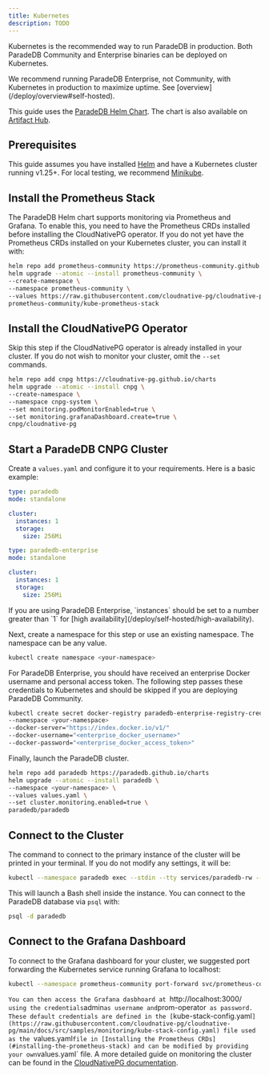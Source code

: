 ```yaml
---
title: Kubernetes
description: TODO
---
```


Kubernetes is the recommended way to run ParadeDB in production. Both ParadeDB Community and Enterprise binaries
can be deployed on Kubernetes.

<Note>
  We recommend running ParadeDB Enterprise, not Community, with Kubernetes in
  production to maximize uptime. See [overview](/deploy/overview#self-hosted).
</Note>

This guide uses the [ParadeDB Helm Chart](https://github.com/paradedb/charts). The chart is also available on [Artifact Hub](https://artifacthub.io/packages/helm/paradedb/paradedb).

## Prerequisites

This guide assumes you have installed [Helm](https://helm.sh/docs/intro/install/) and have a Kubernetes cluster running v1.25+.
For local testing, we recommend [Minikube](https://minikube.sigs.k8s.io/docs/start/).

## Install the Prometheus Stack

The ParadeDB Helm chart supports monitoring via Prometheus and Grafana. To enable this, you need to have the Prometheus CRDs installed before installing the CloudNativePG operator. If you do not yet have the Prometheus CRDs installed on your Kubernetes cluster, you can install it with:

```bash
helm repo add prometheus-community https://prometheus-community.github.io/helm-charts
helm upgrade --atomic --install prometheus-community \
--create-namespace \
--namespace prometheus-community \
--values https://raw.githubusercontent.com/cloudnative-pg/cloudnative-pg/main/docs/src/samples/monitoring/kube-stack-config.yaml \
prometheus-community/kube-prometheus-stack
```

## Install the CloudNativePG Operator

Skip this step if the CloudNativePG operator is already installed in your cluster. If you do not wish to monitor your cluster, omit the `--set` commands.

```bash
helm repo add cnpg https://cloudnative-pg.github.io/charts
helm upgrade --atomic --install cnpg \
--create-namespace \
--namespace cnpg-system \
--set monitoring.podMonitorEnabled=true \
--set monitoring.grafanaDashboard.create=true \
cnpg/cloudnative-pg
```

## Start a ParadeDB CNPG Cluster

Create a `values.yaml` and configure it to your requirements. Here is a basic example:

<CodeGroup>

```yaml ParadeDB Community
type: paradedb
mode: standalone

cluster:
  instances: 1
  storage:
    size: 256Mi
```

```yaml ParadeDB Enterprise
type: paradedb-enterprise
mode: standalone

cluster:
  instances: 1
  storage:
    size: 256Mi
```

</CodeGroup>

<Note>
  If you are using ParadeDB Enterprise, `instances` should be set to a number
  greater than `1` for [high
  availability](/deploy/self-hosted/high-availability).
</Note>

Next, create a namespace for this step or use an existing namespace. The namespace can be any value.

```bash
kubectl create namespace <your-namespace>
```

For ParadeDB Enterprise, you should have received an enterprise Docker username and personal access token. The following step passes these
credentials to Kubernetes and should be skipped if you are deploying ParadeDB Community.

```bash ParadeDB Enterprise
kubectl create secret docker-registry paradedb-enterprise-registry-cred
--namespace <your-namespace>
--docker-server="https://index.docker.io/v1/"
--docker-username="<enterprise_docker_username>"
--docker-password="<enterprise_docker_access_token>"
```

Finally, launch the ParadeDB cluster.

```bash
helm repo add paradedb https://paradedb.github.io/charts
helm upgrade --atomic --install paradedb \
--namespace <your-namespace> \
--values values.yaml \
--set cluster.monitoring.enabled=true \
paradedb/paradedb
```

## Connect to the Cluster

The command to connect to the primary instance of the cluster will be printed in your terminal. If you do not modify any settings, it will be:

```bash
kubectl --namespace paradedb exec --stdin --tty services/paradedb-rw -- bash
```

This will launch a Bash shell inside the instance. You can connect to the ParadeDB database via `psql` with:

```bash
psql -d paradedb
```

## Connect to the Grafana Dashboard

To connect to the Grafana dashboard for your cluster, we suggested port forwarding the Kubernetes service running Grafana to localhost:

```bash
kubectl --namespace prometheus-community port-forward svc/prometheus-community-grafana 3000:80
```

`You can then access the Grafana dasbhoard at `http://localhost:3000/` using the credentials`admin`as username
and`prom-operator` as password. These default credentials are defined in the [`kube-stack-config.yaml`](https://raw.githubusercontent.com/cloudnative-pg/cloudnative-pg/main/docs/src/samples/monitoring/kube-stack-config.yaml)
file used as the `values.yaml`file in [Installing the Prometheus CRDs](#installing-the-prometheus-stack) and can be modified by providing
your own`values.yaml` file. A more detailed guide on monitoring the cluster can be found in the [CloudNativePG documentation](https://cloudnative-pg.io/documentation/current/monitoring/).
